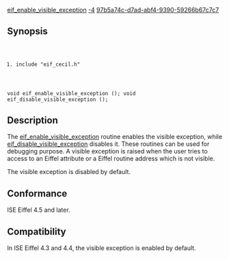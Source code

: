 [[Property:title|eif_enable_visible_exception]]
[[Property:weight|-4]]
[[Property:uuid|97b5a74c-d7ad-abf4-9390-59266b67c7c7]]
==Synopsis==
<code lang="text">
#include "eif_cecil.h"

void eif_enable_visible_exception ();
void eif_disable_visible_exception ();
</code>

==Description==
The [[eif_enable_visible_exception]] routine enables the visible exception, while [[eif_disable_visible_exception]] disables it. These routines can be used for debugging purpose. A visible exception is raised when the user tries to access to an Eiffel attribute or a Eiffel routine address which is not visible. 

The visible exception is disabled by default. 

==Conformance==

ISE Eiffel 4.5 and later. 

==Compatibility==

In ISE Eiffel 4.3 and 4.4, the visible exception is enabled by default. 


{{SeeAlso| <br/>
[[eif_attribute]] <br/>
[[eif_procedure]] <br/>
[[eif_*_function]]  }}





